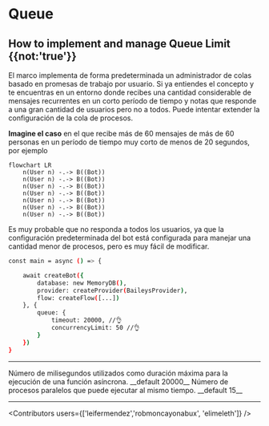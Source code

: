 

# Queue

## How to implement and manage Queue Limit {{not:'true'}}

El marco implementa de forma predeterminada un administrador de colas basado en promesas de trabajo por usuario.
Si ya entiendes el concepto y te encuentras en un entorno donde recibes una cantidad considerable de mensajes recurrentes en un corto período de tiempo y notas que responde a una gran cantidad de usuarios pero no a todos. Puede intentar extender la configuración de la cola de procesos.

__Imagine el caso__ en el que recibe más de 60 mensajes de más de 60 personas en un período de tiempo muy corto de menos de 20 segundos, por ejemplo

```mermaid
flowchart LR
    n(User n) -.-> B((Bot))
    n(User n) -.-> B((Bot))
    n(User n) -.-> B((Bot))
    n(User n) -.-> B((Bot))
    n(User n) -.-> B((Bot))
    n(User n) -.-> B((Bot))
    n(User n) -.-> B((Bot))
```
Es muy probable que no responda a todos los usuarios, ya que la configuración predeterminada del bot está configurada para manejar una cantidad menor de procesos, pero es muy fácil de modificar.

```bash {{ title: 'app.ts' }}
const main = async () => {

    await createBot({
        database: new MemoryDB(),
        provider: createProvider(BaileysProvider),
        flow: createFlow([...])
    }, {
        queue: {
            timeout: 20000, //👌
            concurrencyLimit: 50 //👌
        }
    })
}
```
----
<Properties>
  <Property name="timeout" type="number">
 Número de milisegundos utilizados como duración máxima para la ejecución de una función asíncrona. __default 20000__
  </Property>
  <Property name="concurrencyLimit" type="number">
Número de procesos paralelos que puede ejecutar al mismo tiempo. __default 15__
  </Property>

</Properties>

---

<Guides />

<Resources />

<Contributors users={['leifermendez','robmoncayonabux', 'elimeleth']} />